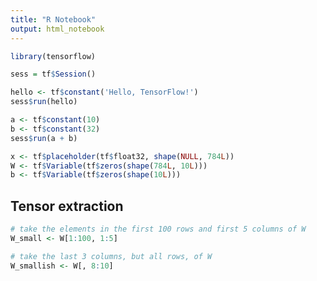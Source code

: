 ```yaml
---
title: "R Notebook"
output: html_notebook
---
```


```r
library(tensorflow)

sess = tf$Session()

hello <- tf$constant('Hello, TensorFlow!')
sess$run(hello)

a <- tf$constant(10)
b <- tf$constant(32)
sess$run(a + b)
```


```r
x <- tf$placeholder(tf$float32, shape(NULL, 784L))
W <- tf$Variable(tf$zeros(shape(784L, 10L)))
b <- tf$Variable(tf$zeros(shape(10L)))
```


## Tensor extraction

```r
# take the elements in the first 100 rows and first 5 columns of W
W_small <- W[1:100, 1:5]

# take the last 3 columns, but all rows, of W
W_smallish <- W[, 8:10]
```

